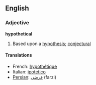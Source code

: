 ==English==
===Adjective===
'''hypothetical'''

#Based upon a [[hypothesis]]; [[conjectural]]

====Translations====
*French: [[hypothétique]]
*Italian: [[ipotetico]]
*[[Persian]]: [[فرضی]] (farzi)